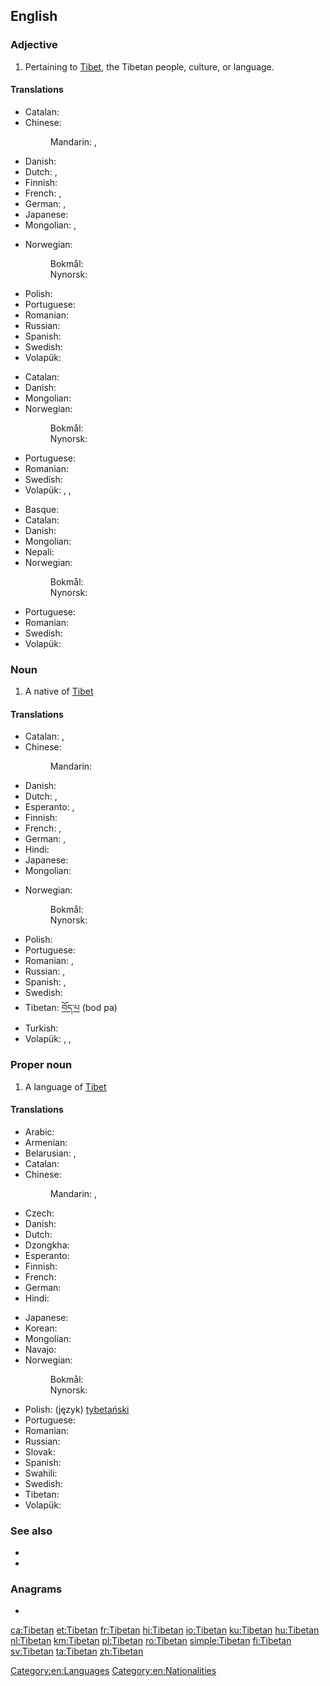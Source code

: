 {{also|tibetan|Tibeťan}}
==English==

===Adjective===
{{en-adj|-}}

# Pertaining to [[Tibet]], the Tibetan people, culture, or language.

====Translations====
{{trans-top|of or pertaining to Tibet}}
* Catalan: {{t+|ca|tibetà}}
* Chinese:
*: Mandarin: {{t+|cmn|藏|tr=Zàng|sc=Hani}}, {{t+|cmn|西藏|tr=Xīzàng|sc=Hani}}
* Danish: {{t|da|tibetansk}}
* Dutch: {{t+|nl|Tibetaans}}, {{t+|nl|Tibetaanse}}
* Finnish: {{t+|fi|tiibetiläinen}}
* French: {{t+|fr|tibétain|m}}, {{t+|fr|tibétaine|f}}
* German: {{t+|de|tibetisch}}, {{t|de|tibetanisch}}
* Japanese: {{t|ja|チベット|alt=チベットの|tr=Chibetto-no}}
* Mongolian: {{t+|mn|төвд}}, {{t|mn|төвдийн}}
{{trans-mid}}
* Norwegian:
*: Bokmål: {{t|nb|tibetansk}}
*: Nynorsk: {{t|nn|tibetansk}}
* Polish: {{t+|pl|tybetański|m}}
* Portuguese: {{t+|pt|tibetano}}
* Romanian: {{t+|ro|tibetan}}
* Russian: {{t+|ru|тибе́тский}}
* Spanish: {{t+|es|tibetano}}
* Swedish: {{t+|sv|tibetansk}}
* Volapük: {{t+|vo|Tibätänik}}
{{trans-bottom}}

{{trans-top|of or pertaining to Tibetans}}
* Catalan: {{t+|ca|tibetà}}
* Danish: {{t|da|tibetansk}}
* Mongolian: {{t+|mn|төвд}}
* Norwegian:
*: Bokmål: {{t|nb|tibetansk}}
*: Nynorsk: {{t|nn|tibetansk}}
{{trans-mid}}
* Portuguese: {{t+|pt|tibetano}}
* Romanian: {{t+|ro|tibetan}}
* Swedish: {{t+|sv|tibetansk}}
* Volapük: {{qualifier|♂♀}} {{t|vo|Tibätänanik}}, {{qualifier|♂e}} {{t|vo|hi-Tibätänanik}}, {{qualifier|♀}} {{t|vo|ji-Tibätänanik}}
{{trans-bottom}}

{{trans-top|of or pertaining to the Tibetan language}}
* Basque: {{t|eu|tibetera}}
* Catalan: {{t+|ca|tibetà}}
* Danish: {{t|da|tibetansk}}
* Mongolian: {{t+|mn|төвд}}
* Nepali: {{t|ne|तिब्बती|sc=Deva}}
* Norwegian:
*: Bokmål: {{t|nb|tibetansk}}
*: Nynorsk: {{t|nn|tibetansk}}
{{trans-mid}}
* Portuguese: {{t+|pt|tibetano}}
* Romanian: {{t+|ro|tibetan}}
* Swedish: {{t+|sv|tibetansk}}
* Volapük: {{t|vo|tibätik}}
{{trans-bottom}}

===Noun===
{{en-noun}}

# A native of [[Tibet]]

====Translations====
{{trans-top|a person}}
* Catalan: {{t+|ca|tibetà|m}}, {{t+|ca|tibetana|f}}
* Chinese:
*: Mandarin: {{t+|cmn|藏人|tr=Zàngrén|sc=Hani}}
* Danish: {{t|da|tibetaner|c}}
* Dutch: {{t+|nl|Tibetaan|m}}, {{t+|nl|Tibetaanse|f}}
* Esperanto: {{t|eo|tibetano}} {{qualifier|man or woman}}, {{t|eo|tibetanino}} {{qualifier|woman}}
* Finnish: {{t+|fi|tiibetiläinen}}
* French: {{t+|fr|Tibétain|m}}, {{t+|fr|Tibétaine|f}}
* German: {{t+|de|Tibeter|m}}, {{t|de|Tibeterin|f}}
* Hindi: {{t+|hi|तिब्बती}}
* Japanese: {{t|ja|チベット人|tr=Chibetto-jin}}
* Mongolian: {{t|mn|төвд хүн}}
{{trans-mid}}
* Norwegian:
*: Bokmål: {{t|nb|tibetaner|m}}
*: Nynorsk: {{t|nn|tibetanar|m}}
* Polish: {{t+|pl|Tybetańczyk|m}}
* Portuguese: {{t+|pt|tibetano|m}}
* Romanian: {{t+|ro|tibetan|m}}, {{t+|ro|tibetană|f}}
* Russian: {{t+|ru|тибе́тец|m}}, {{t+|ru|тибе́тка|f}}
* Spanish: {{t+|es|tibetano|m}}, {{t+|es|tibetana|f}}
* Swedish: {{t+|sv|tibetan}}
* Tibetan: [[བོད་པ]] (bod pa)
* Turkish: {{t+|tr|Tibetli}}
* Volapük: {{qualifier|♂♀}} {{t+|vo|Tibätänan}}, {{qualifier|♂}} {{t|vo|hi-Tibätänan}}, {{qualifier|♀}} {{t|vo|ji-Tibätänan}}
{{trans-bottom}}

===Proper noun===
{{wikipedia}}
{{en-proper noun}}

# A language of [[Tibet]]

====Translations====
{{trans-top|a language}}
* Arabic: {{t|ar|تِبِتِيَّة|f}}
* Armenian: {{t+|hy|տիբեթերեն}}
* Belarusian: {{t|be|тыбецкая|f|sc=Cyrl}}, {{t|be|тыбэ́цкая|f|sc=Cyrl}} {{qualifier|taraškievica}}
* Catalan: {{t+|ca|tibetà|m}}
* Chinese:
*: Mandarin: {{t+|cmn|藏語|sc=Hani}}, {{t+|cmn|藏语|tr=Zàngyǔ|sc=Hani}}
* Czech: {{t|cs|tibetština|f}}
* Danish: {{t|da|tibetansk|n}}
* Dutch: {{t+|nl|Tibetaans|n}}
* Dzongkha: {{t|dz|བོད་སྐད|sc=Tibt}}
* Esperanto: {{t|eo|tibeta lingvo}}
* Finnish: {{t+|fi|tiibet}}
* French: {{t+|fr|tibétain|m}}
* German: {{t+|de|Tibetisch}}
* Hindi: {{t+|hi|तिब्बती|tr=tibbatī|sc=Deva}}
{{trans-mid}}
* Japanese: {{t+|ja|チベット語|tr=Chibettogo}}
* Korean: {{t+|ko|티베트어|tr=Tibeteu-eo|sc=Kore}}
* Mongolian: {{t|mn|төвд хэл}}
* Navajo: {{t|nv|Tííbeʼ dineʼé bizaad}}
* Norwegian:
*: Bokmål: {{t|nb|tibetansk|m}}
*: Nynorsk: {{t|nn|tibetansk|m}}
* Polish: (język) [[tybetański]]
* Portuguese: {{t+|pt|tibetano|m}}
* Romanian: {{t+|ro|tibetană|f}}
* Russian: {{t+|ru|тибе́тский|m}}
* Slovak: {{t+|sk|tibetčina|f}}
* Spanish: {{t+|es|tibetano|m}}
* Swahili: {{t|sw|kitibeti}}
* Swedish: {{t+|sv|tibetanska|c}}
* Tibetan: {{t|bo|བོད་སྐད|tr=bod skad|sc=Tibt}}
* Volapük: {{t+|vo|tibät}}
{{trans-bottom}}

===See also===
{{interwiktionary|code=bo}}
* {{ISO 639|link=Ethnologue|1code=bo|code=bod}}
* {{langcat|bo}}

===Anagrams===
* {{l|en|tabinet}}

[[Category:en:Languages]]
[[Category:en:Nationalities]]

[[ca:Tibetan]]
[[et:Tibetan]]
[[fr:Tibetan]]
[[hi:Tibetan]]
[[io:Tibetan]]
[[ku:Tibetan]]
[[hu:Tibetan]]
[[nl:Tibetan]]
[[km:Tibetan]]
[[pl:Tibetan]]
[[ro:Tibetan]]
[[simple:Tibetan]]
[[fi:Tibetan]]
[[sv:Tibetan]]
[[ta:Tibetan]]
[[zh:Tibetan]]